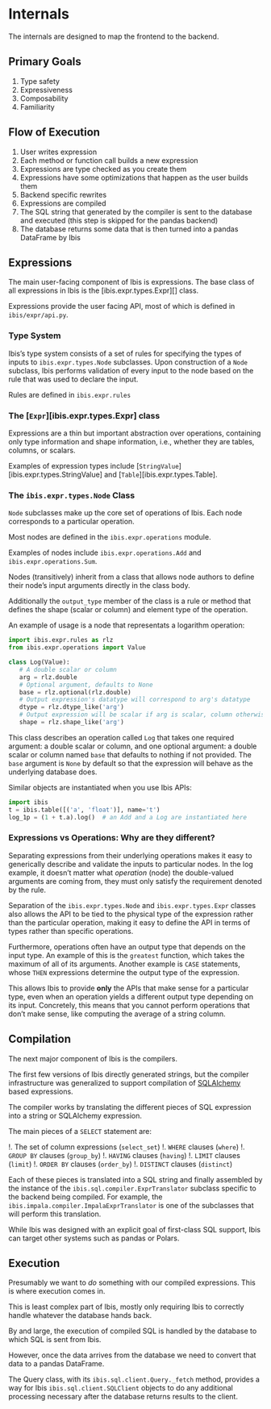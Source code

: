 # Internals

The internals are designed to map the frontend to the backend.

## Primary Goals

1. Type safety
1. Expressiveness
1. Composability
1. Familiarity

## Flow of Execution

1. User writes expression
1. Each method or function call builds a new expression
1. Expressions are type checked as you create them
1. Expressions have some optimizations that happen as the user builds them
1. Backend specific rewrites
1. Expressions are compiled
1. The SQL string that generated by the compiler is sent to the database and
   executed (this step is skipped for the pandas backend)
1. The database returns some data that is then turned into a pandas DataFrame
   by Ibis

## Expressions

The main user-facing component of Ibis is expressions. The base class of all
expressions in Ibis is the [ibis.expr.types.Expr][] class.

Expressions provide the user facing API, most of which is defined in
`ibis/expr/api.py`.

### Type System

Ibis's type system consists of a set of rules for specifying the types of
inputs to `ibis.expr.types.Node` subclasses. Upon construction of a `Node`
subclass, Ibis performs validation of every input to the node based on the rule
that was used to declare the input.

Rules are defined in `ibis.expr.rules`

<!-- prettier-ignore-start -->
### The [`Expr`][ibis.expr.types.Expr] class
<!-- prettier-ignore-end -->

Expressions are a thin but important abstraction over operations, containing
only type information and shape information, i.e., whether they are tables,
columns, or scalars.

<!-- prettier-ignore-start -->
Examples of expression types include
[`StringValue`][ibis.expr.types.StringValue] and
[`Table`][ibis.expr.types.Table].
<!-- prettier-ignore-end -->

<!-- prettier-ignore-start -->
### The `ibis.expr.types.Node` Class
<!-- prettier-ignore-end -->

`Node` subclasses make up the core set of operations of Ibis. Each node
corresponds to a particular operation.

Most nodes are defined in the `ibis.expr.operations` module.

Examples of nodes include `ibis.expr.operations.Add` and
`ibis.expr.operations.Sum`.

Nodes (transitively) inherit from a class that allows node authors to define
their node's input arguments directly in the class body.

Additionally the `output_type` member of the class is a rule or method that
defines the shape (scalar or column) and element type of the operation.

An example of usage is a node that representats a logarithm operation:

```python
import ibis.expr.rules as rlz
from ibis.expr.operations import Value

class Log(Value):
   # A double scalar or column
   arg = rlz.double
   # Optional argument, defaults to None
   base = rlz.optional(rlz.double)
   # Output expression's datatype will correspond to arg's datatype
   dtype = rlz.dtype_like('arg')
   # Output expression will be scalar if arg is scalar, column otherwise
   shape = rlz.shape_like('arg')
```

This class describes an operation called `Log` that takes one required
argument: a double scalar or column, and one optional argument: a double scalar
or column named `base` that defaults to nothing if not provided. The `base`
argument is `None` by default so that the expression will behave as the
underlying database does.

Similar objects are instantiated when you use Ibis APIs:

```python
import ibis
t = ibis.table([('a', 'float')], name='t')
log_1p = (1 + t.a).log()  # an Add and a Log are instantiated here
```

### Expressions vs Operations: Why are they different?

Separating expressions from their underlying operations makes it easy to
generically describe and validate the inputs to particular nodes. In the log
example, it doesn't matter what _operation_ (node) the double-valued arguments
are coming from, they must only satisfy the requirement denoted by the rule.

Separation of the `ibis.expr.types.Node` and
`ibis.expr.types.Expr` classes also allows the API to be tied to the
physical type of the expression rather than the particular operation, making it
easy to define the API in terms of types rather than specific operations.

Furthermore, operations often have an output type that depends on the input
type. An example of this is the `greatest` function, which takes the maximum
of all of its arguments. Another example is `CASE` statements, whose `THEN`
expressions determine the output type of the expression.

This allows Ibis to provide **only** the APIs that make sense for a particular
type, even when an operation yields a different output type depending on its
input. Concretely, this means that you cannot perform operations that don't
make sense, like computing the average of a string column.

## Compilation

The next major component of Ibis is the compilers.

The first few versions of Ibis directly generated strings, but the compiler
infrastructure was generalized to support compilation of
[SQLAlchemy](https://docs.sqlalchemy.org/en/latest/core/tutorial.html) based
expressions.

The compiler works by translating the different pieces of SQL expression into a
string or SQLAlchemy expression.

The main pieces of a `SELECT` statement are:

!. The set of column expressions (`select_set`)
!. `WHERE` clauses (`where`)
!. `GROUP BY` clauses (`group_by`)
!. `HAVING` clauses (`having`)
!. `LIMIT` clauses (`limit`)
!. `ORDER BY` clauses (`order_by`)
!. `DISTINCT` clauses (`distinct`)

Each of these pieces is translated into a SQL string and finally assembled by
the instance of the `ibis.sql.compiler.ExprTranslator` subclass
specific to the backend being compiled. For example, the
`ibis.impala.compiler.ImpalaExprTranslator` is one of the subclasses
that will perform this translation.

::: {.callout-note}
While Ibis was designed with an explicit goal of first-class SQL support, Ibis can target other systems such as pandas or Polars.
:::

## Execution

Presumably we want to _do_ something with our compiled expressions. This is
where execution comes in.

This is least complex part of Ibis, mostly only requiring Ibis to correctly
handle whatever the database hands back.

By and large, the execution of compiled SQL is handled by the database to which
SQL is sent from Ibis.

However, once the data arrives from the database we need to convert that
data to a pandas DataFrame.

The Query class, with its `ibis.sql.client.Query._fetch` method, provides a way
for Ibis `ibis.sql.client.SQLClient` objects to do any additional processing
necessary after the database returns results to the client.
